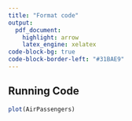 ```yaml
---
title: "Format code"
output:
  pdf_document:
    highlight: arrow
    latex_engine: xelatex
code-block-bg: true
code-block-border-left: "#31BAE9"
---
```


\fontsize{16}{16}
\setmonofont[ExternalLocation=../FiraCode/]{FiraCode-Regular.ttf}

## Running Code

```r
plot(AirPassengers)
```
